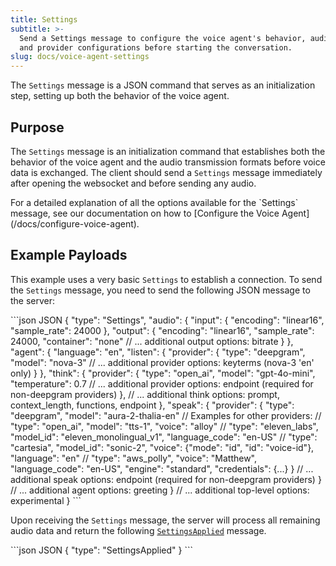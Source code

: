 ```yaml
---
title: Settings
subtitle: >-
  Send a Settings message to configure the voice agent's behavior, audio formats,
  and provider configurations before starting the conversation.
slug: docs/voice-agent-settings
---
```


<div class="flex flex-row gap-2">
  <Markdown src="../snippets/va-stream-available.mdx" />
</div>

The `Settings` message is a JSON command that serves as an initialization step, setting up both the behavior of the voice agent.

## Purpose

The `Settings` message is an initialization command that establishes both the behavior of the voice agent and the audio transmission formats before voice data is exchanged. The client should send a `Settings` message immediately after opening the websocket and before sending any audio.


<Info>
  For a detailed explanation of all the options available for the `Settings` message, see our documentation on how to [Configure the Voice Agent](/docs/configure-voice-agent).
</Info>


## Example Payloads
This example uses a very basic `Settings` to establish a connection. To send the `Settings` message, you need to send the following JSON message to the server:

<CodeGroup>
  ```json JSON
{
  "type": "Settings",
  "audio": {
    "input": {
      "encoding": "linear16",
      "sample_rate": 24000
    },
    "output": {
      "encoding": "linear16",
      "sample_rate": 24000,
      "container": "none"
      // ... additional output options: bitrate
    }
  },
  "agent": {
    "language": "en",
    "listen": {
      "provider": {
        "type": "deepgram",
        "model": "nova-3"
        // ... additional provider options: keyterms (nova-3 'en' only)
      }
    },
    "think": {
      "provider": {
        "type": "open_ai",
        "model": "gpt-4o-mini",
        "temperature": 0.7
        // ... additional provider options: endpoint (required for non-deepgram providers)
      },
      // ... additional think options: prompt, context_length, functions, endpoint
    },
    "speak": {
      "provider": {
        "type": "deepgram",
        "model": "aura-2-thalia-en"
        // Examples for other providers:
        // "type": "open_ai", "model": "tts-1", "voice": "alloy"
        // "type": "eleven_labs", "model_id": "eleven_monolingual_v1", "language_code": "en-US"
        // "type": "cartesia", "model_id": "sonic-2", "voice": {"mode": "id", "id": "voice-id"}, "language": "en"
        // "type": "aws_polly", "voice": "Matthew", "language_code": "en-US", "engine": "standard", "credentials": {...}
      }
      // ... additional speak options: endpoint (required for non-deepgram providers)
    }
    // ... additional agent options: greeting
  }
  // ... additional top-level options: experimental
}
```
</CodeGroup>


Upon receiving the `Settings` message, the server will process all remaining audio data and return the following [`SettingsApplied`](/docs/voice-agent-setting-applied-message) message.

<CodeGroup>
  ```json JSON
  {
      "type": "SettingsApplied"
  }
  ```
</CodeGroup>
